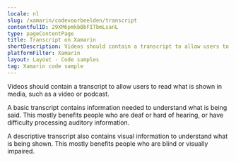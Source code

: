 ```yaml
---
locale: nl
slug: /xamarin/codevoorbeelden/transcript
contentfulID: 29XM6pmkbBbFITbmLsanL
type: pageContentPage
title: Transcript on Xamarin
shortDescription: Videos should contain a transcript to allow users to read what is shown in media, such as a video or podcast.
platformFilter: Xamarin
layout: Layout - Code samples
tag: Xamarin code sample
---
```


Videos should contain a transcript to allow users to read what is shown in media, such as a video or podcast.

A basic transcript contains information needed to understand what is being said. This mostly benefits people who are deaf or hard of hearing, or have difficulty processing auditory information.

A descriptive transcript also contains visual information to understand what is being shown. This mostly benefits people who are blind or visually impaired.

<CodeSample id="media-transcript" locale="nl" platform="xamarin"/>